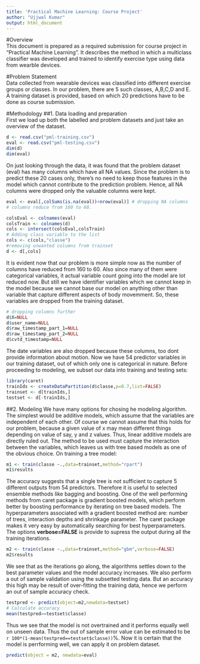 ```yaml
---
title: 'Practical Machine Learning: Course Project'
author: "Ujjwal Kumar"
output: html_document
---
```


#Overview  
This document is prepared as a required submission for course project in "Practical Machine Learning". It describes the method in which a multiclass classifier was developed and trained to identify exercise type using data from wearble devices.

#Problem Statement  
Data collected from wearable devices was classified into different exercise groups or classes. In our problem, there are 5 such classes, A,B,C,D and E. A training dataset is provided, based on which 20 predictions have to be done as course submission.

#Methodology
##1. Data loading and preparation  
First we load up both the labelled and problem datasets and just take an overview of the dataset.
```r
d <- read.csv("pml-training.csv")
eval <- read.csv("pml-testing.csv")
dim(d)
dim(eval)
```
On just looking through the data, it was found that the problem dataset (eval) has many columns which have all NA values. Since the problem is to predict these 20 cases only, there's no need to keep those features in the model which cannot contribute to the prediction problem. Hence, all NA columns were dropped only the valuable columns were kept.
```r
eval <- eval[,colSums(is.na(eval))<nrow(eval)] # dropping NA columns
# columns reduce from 160 to 60.

colsEval <- colnames(eval)
colsTrain <- colnames(d)
cols <- intersect(colsEval,colsTrain)
# Adding class variable to the list
cols <- c(cols,"classe")
#removing unwanted columns from trainset
d <- d[,cols]
```
It is evident now that our problem is more simple now as the number of columns have reduced from 160 to 60. Also since many of them were categorical variables, it actual variable count going into the model are lot reduced now. But still we have identifier variables which we cannot keep in the model because we cannot base our model on anything other than variable that capture different aspects of body movemment. So, these variables are dropped from the training dataset.
```r
# dropping columns further
d$X=NULL
d$user_name=NULL
d$raw_timestamp_part_1=NULL
d$raw_timestamp_part_2=NULL
d$cvtd_timestamp=NULL
```
The date variables are also dropped because these columns, too dont provide information about motion. Now we have 54 predictor variables in our training dataset, out of which only one is categorical in nature. Before proceeding to modeling, we subset our data into training and testing sets:
```r
library(caret)
trainIds <- createDataPartition(d$classe,p=0.7,list=FALSE)
trainset <- d[trainIds,]
testset <- d[-trainIds,]
```

##2. Modeling
We have many options for chosing he modeling algorithm. The simplest would be additive models, which assume that the variables are independent of each other. Of course we cannot assume that this holds for our problem, because a given value of x may mean different things depending on value of say, y and z values. Thus, linear additive models are directly ruled out. The method to be used must capture the interaction between the variables, which leaves us with tree based models as one of the obvious choice. On training a tree model:
```r
m1 <- train(classe ~.,data=trainset,method="rpart")
m1$results
```
The accuracy suggests that a single tree is not sufficient to capture 5 different outputs from 54 predictors. Therefore it is useful to selected ensemble methods like bagging and boosting. One of the well performing methods from caret package is gradient boosted models, which perform better by boosting performance by iterating on tree based models. The hyperparameters associated with a gradient boosted method are: number of trees, interaction depths and shrinkage parameter. The caret package makes it very easy by automatically searching for best hyperparameters. The options **verbose=FALSE** is provide to supress the output during all the training iterations.
```r
m2 <- train(classe ~.,data=trainset,method="gbm",verbose=FALSE)
m2$results
```
We see that as the iterations go along, the algorithms settles down to the best parameter values and the model accuracy increases. We also perform a out of sample validation using the subsetted testing data. But an accuracy this high may be result of over-fitting the training data, hence we perform an out of sample accuracy check.
```r
testpred <- predict(object=m2,newdata=testset)
# Calculate accuracy
mean(testpred==testset$classe)
```
Thus we see that the model is not overtrained and it performs equally well on unseen data. Thus the out of sample error value can be estimated to be `r 100*(1-mean(testpred==testset$classe))`%. Now it is certain that the model is perrforming well, we can apply it on problem dataset.
```r
predict(object = m2, newdata=eval)
```